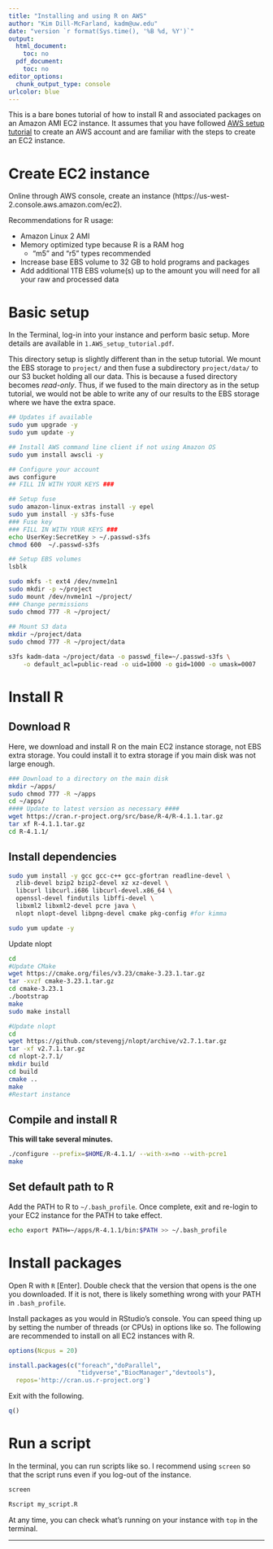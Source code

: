 ```yaml
---
title: "Installing and using R on AWS"
author: "Kim Dill-McFarland, kadm@uw.edu"
date: "version `r format(Sys.time(), '%B %d, %Y')`"
output:
  html_document:
    toc: no
  pdf_document:
    toc: no
editor_options:
  chunk_output_type: console
urlcolor: blue
---
```


This is a bare bones tutorial of how to install R and associated packages on an Amazon AMI EC2 instance. It assumes that you have followed [AWS setup tutorial](https://github.com/BIGslu/tutorials/blob/main/AWS/1.AWS_setup_tutorial.pdf) to create an AWS account and are familiar with the steps to create an EC2 instance.

# Create EC2 instance

Online through AWS console, create an instance (https://us-west-2.console.aws.amazon.com/ec2). 

Recommendations for R usage:

- Amazon Linux 2 AMI 
- Memory optimized type because R is a RAM hog
    - "m5" and "r5" types recommended
- Increase base EBS volume to 32 GB to hold programs and packages
- Add additional 1TB EBS volume(s) up to the amount you will need for all your raw and processed data

# Basic setup

In the Terminal, log-in into your instance and perform basic setup. More details are available in `1.AWS_setup_tutorial.pdf`. 

This directory setup is slightly different than in the setup tutorial. We mount the EBS storage to `project/` and then fuse a subdirectory `project/data/` to our S3 bucket holding all our data. This is because a fused directory becomes *read-only*. Thus, if we fused to the main directory as in the setup tutorial, we would not be able to write any of our results to the EBS storage where we have the extra space.

```bash
## Updates if available
sudo yum upgrade -y
sudo yum update -y

## Install AWS command line client if not using Amazon OS
sudo yum install awscli -y

## Configure your account
aws configure
## FILL IN WITH YOUR KEYS ###

## Setup fuse
sudo amazon-linux-extras install -y epel
sudo yum install -y s3fs-fuse
### Fuse key
### FILL IN WITH YOUR KEYS ###
echo UserKey:SecretKey > ~/.passwd-s3fs
chmod 600  ~/.passwd-s3fs

## Setup EBS volumes
lsblk

sudo mkfs -t ext4 /dev/nvme1n1
sudo mkdir -p ~/project
sudo mount /dev/nvme1n1 ~/project/
### Change permissions
sudo chmod 777 -R ~/project/
  
## Mount S3 data
mkdir ~/project/data
sudo chmod 777 -R ~/project/data

s3fs kadm-data ~/project/data -o passwd_file=~/.passwd-s3fs \
    -o default_acl=public-read -o uid=1000 -o gid=1000 -o umask=0007
```

# Install R
## Download R

Here, we download and install R on the main EC2 instance storage, not EBS extra storage. You could install it to extra storage if you main disk was not large enough.

```bash
### Download to a directory on the main disk
mkdir ~/apps/
sudo chmod 777 -R ~/apps
cd ~/apps/
#### Update to latest version as necessary ####
wget https://cran.r-project.org/src/base/R-4/R-4.1.1.tar.gz
tar xf R-4.1.1.tar.gz
cd R-4.1.1/
```

## Install dependencies

```bash
sudo yum install -y gcc gcc-c++ gcc-gfortran readline-devel \
  zlib-devel bzip2 bzip2-devel xz xz-devel \
  libcurl libcurl.i686 libcurl-devel.x86_64 \
  openssl-devel findutils libffi-devel \
  libxml2 libxml2-devel pcre java \
  nlopt nlopt-devel libpng-devel cmake pkg-config #for kimma

sudo yum update -y
```

Update nlopt

```bash
cd
#Update CMake
wget https://cmake.org/files/v3.23/cmake-3.23.1.tar.gz
tar -xvzf cmake-3.23.1.tar.gz
cd cmake-3.23.1
./bootstrap
make
sudo make install

#Update nlopt
cd
wget https://github.com/stevengj/nlopt/archive/v2.7.1.tar.gz
tar -xf v2.7.1.tar.gz
cd nlopt-2.7.1/
mkdir build
cd build
cmake ..
make
#Restart instance
```

## Compile and install R

**This will take several minutes.**

```bash
./configure --prefix=$HOME/R-4.1.1/ --with-x=no --with-pcre1
make
```

## Set default path to R

Add the PATH to R to `~/.bash_profile`. Once complete, exit and re-login to your EC2 instance for the PATH to take effect.

```bash
echo export PATH=~/apps/R-4.1.1/bin:$PATH >> ~/.bash_profile
```

# Install packages

Open R with `R` [Enter]. Double check that the version that opens is the one you downloaded. If it is not, there is likely something wrong with your PATH in `.bash_profile`.

Install packages as you would in RStudio's console. You can speed thing up by setting the number of threads (or CPUs) in options like so. The following are recommended to install on all EC2 instances with R.

```r
options(Ncpus = 20)

install.packages(c("foreach","doParallel",
                   "tidyverse","BiocManager","devtools"),
  repos='http://cran.us.r-project.org')
```

Exit with the following.

```r
q()
```

# Run a script

In the terminal, you can run scripts like so. I recommend using `screen` so that the script runs even if you log-out of the instance.

```bash
screen

Rscript my_script.R
```

At any time, you can check what's running on your instance with `top` in the terminal.

***